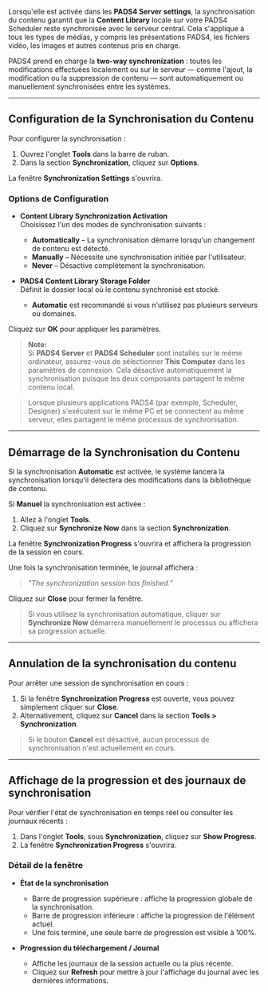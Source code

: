 Lorsqu'elle est activée dans les **PADS4 Server settings**, la synchronisation du contenu garantit que la **Content Library** locale sur votre PADS4 Scheduler reste synchronisée avec le serveur central. Cela s'applique à tous les types de médias, y compris les présentations PADS4, les fichiers vidéo, les images et autres contenus pris en charge.

PADS4 prend en charge la **two-way synchronization** : toutes les modifications effectuées localement ou sur le serveur — comme l'ajout, la modification ou la suppression de contenu — sont automatiquement ou manuellement synchronisées entre les systèmes.

***

## Configuration de la Synchronisation du Contenu

Pour configurer la synchronisation :

1. Ouvrez l'onglet **Tools** dans la barre de ruban.
2. Dans la section **Synchronization**, cliquez sur **Options**.

La fenêtre **Synchronization Settings** s'ouvrira.

### Options de Configuration

* **Content Library Synchronization Activation**\
  Choisissez l'un des modes de synchronisation suivants :
  * **Automatically** – La synchronisation démarre lorsqu'un changement de contenu est détecté.
  * **Manually** – Nécessite une synchronisation initiée par l'utilisateur.
  * **Never** – Désactive complètement la synchronisation.

* **PADS4 Content Library Storage Folder**\
  Définit le dossier local où le contenu synchronisé est stocké.
  * **Automatic** est recommandé si vous n'utilisez pas plusieurs serveurs ou domaines.

Cliquez sur **OK** pour appliquer les paramètres.

> **Note:**\
> Si **PADS4 Server** et **PADS4 Scheduler** sont installés sur le même ordinateur, assurez-vous de sélectionner **This Computer** dans les paramètres de connexion. Cela désactive automatiquement la synchronisation puisque les deux composants partagent le même contenu local.

> Lorsque plusieurs applications PADS4 (par exemple, Scheduler, Designer) s'exécutent sur le même PC et se connectent au même serveur, elles partagent le même processus de synchronisation.

***

## Démarrage de la Synchronisation du Contenu

Si la synchronisation **Automatic** est activée, le système lancera la synchronisation lorsqu'il détectera des modifications dans la bibliothèque de contenu.

Si **Manuel** la synchronisation est activée :

1. Allez à l'onglet **Tools**.
2. Cliquez sur **Synchronize Now** dans la section **Synchronization**.

La fenêtre **Synchronization Progress** s'ouvrira et affichera la progression de la session en cours.

Une fois la synchronisation terminée, le journal affichera :

> *"The synchronization session has finished."*

Cliquez sur **Close** pour fermer la fenêtre.

> Si vous utilisez la synchronisation automatique, cliquer sur **Synchronize Now** démarrera manuellement le processus ou affichera sa progression actuelle.

***

## Annulation de la synchronisation du contenu

Pour arrêter une session de synchronisation en cours :

1. Si la fenêtre **Synchronization Progress** est ouverte, vous pouvez simplement cliquer sur **Close**.
2. Alternativement, cliquez sur **Cancel** dans la section **Tools > Synchronization**.

> Si le bouton **Cancel** est désactivé, aucun processus de synchronisation n'est actuellement en cours.

***

## Affichage de la progression et des journaux de synchronisation

Pour vérifier l'état de synchronisation en temps réel ou consulter les journaux récents :

1. Dans l'onglet **Tools**, sous **Synchronization**, cliquez sur **Show Progress**.
2. La fenêtre **Synchronization Progress** s'ouvrira.

### Détail de la fenêtre

* **État de la synchronisation**
  * Barre de progression supérieure : affiche la progression globale de la synchronisation.
  * Barre de progression inférieure : affiche la progression de l'élément actuel.
  * Une fois terminé, une seule barre de progression est visible à 100%.

* **Progression du téléchargement / Journal**
  * Affiche les journaux de la session actuelle ou la plus récente.
  * Cliquez sur **Refresh** pour mettre à jour l'affichage du journal avec les dernières informations.
